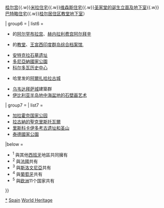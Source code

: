 {{Navbox
|name = 西班牙世界遗产
|title = {{flagdeco|SPA}} [[西班牙世界遗产列表|西班牙世界遗产]]
|state =  {{{state|autocollapse}}}
|bodyclass = hlist
|image = [[File:Flag of Spain.svg|right|58px|link=西班牙国旗]]<br/>[[File:World_Heritage_Logo_global.svg|right|58px|link=世界遗产]]
|above = 官方遺產名称见[[西班牙世界遗产列表]]

| group1 = {{center|[[地域統計單位命名法#Spain|西北部]]}}
| list1 =
* [[阿尔塔米拉洞]]和[[阿尔塔米拉洞和西班牙北部旧石器时期洞窟岩画|西班牙北部旧石器时期洞窟岩画]]{{smallsup|1}}
* [[奥维耶多]]{{small|和}}[[阿斯图里亚斯王国]]的古建筑
* [[盧戈羅馬城牆|盧戈的古羅馬城牆]]
* [[聖雅各之路]]{{smallsup|1}}
* [[聖地亞哥-德孔波斯特拉|圣地亚哥–德孔波斯特拉古城]]
* [[埃库莱斯塔]]

| group2 = {{center|[[地域統計單位命名法#Spain|東北部]]}}
| list2 =
* [[喀尔巴阡山脉原始山毛榉森林和欧洲其他地区古山毛榉森林|古山毛榉森林]]{{smallsup|5}}
* [[阿尔塔米拉洞]]和[[阿尔塔米拉洞和西班牙北部旧石器时期洞窟岩画|西班牙北部旧石器时期洞窟岩画]]{{smallsup|1}}
* [[阿拉貢的穆德哈爾式建築]]
* [[比利牛斯山脉-佩尔迪多山|比利牛斯-佩爾迪多山]]{{smallsup|2}}
* [[伊比利亚半岛地中海盆地的石壁画艺术]]{{smallsup|1}}
* [[聖雅各之路]]{{smallsup|1}}
* [[聖米良德拉科戈利亞的修道院|聖米良的尤索和素索修道院]]
* [[比斯開橋]]

| group3 = {{center|[[马德里自治区]]}}
| list3 =
* [[喀尔巴阡山脉原始山毛榉森林和欧洲其他地区古山毛榉森林|古山毛榉森林]]{{smallsup|5}}
* [[阿兰胡埃斯|阿兰胡埃斯文化景观]]
* [[埃斯科里亚尔修道院|埃斯科里亚尔修道院和遗址]]
* [[埃纳雷斯堡|埃纳雷斯堡大学城及历史区]]
* [[普拉多大道]]和[[丽池公园]]，艺术与科学的景观之地

| group4 = {{center|[[地域統計單位命名法#Spain|中部]]}}
| list4 =
* [[喀尔巴阡山脉原始山毛榉森林和欧洲其他地区古山毛榉森林|古山毛榉森林]]{{smallsup|5}}
* [[梅里达的考古遗址群]]
* [[阿塔普埃尔卡山|阿塔普埃爾卡]]{{small|考古遺址}} 
* [[阿维拉]]{{small|[[城墙|古城]]及城外教堂}}
* [[布尔戈斯主教座堂]]
* [[卡塞雷斯 (西班牙)|卡塞雷斯古城]]
* [[昆卡 (西班牙)|城墙围绕的历史名城昆卡]]
* [[水银的遗产：阿尔马登和伊德里亚]]{{smallsup|3}}
* [[拉斯梅德拉斯]]
* [[王家瓜達露佩聖母修道院|瓜达卢佩的圣玛利皇家修道院]]
* [[伊比利亚半岛地中海盆地的石壁画艺术]]{{smallsup|1}}
* [[聖雅各之路]]{{smallsup|1}}
* [[萨拉曼卡|萨拉曼卡古城]]
* [[塞哥维亚|塞哥維亞古城]]{{small|及其}}[[塞哥维亚输水道|輸水道]]
* [[科阿峡谷史前岩石艺术遗址|科阿谷]]和{{tsl|es|Siega Verde|席尔加•维德|席尔加•维德岩史前岩石艺术遗址}}{{smallsup|4}}
* [[托萊多 (西班牙)|历史名城托萊多]]

| group5 = {{center|[[地域統計單位命名法#Spain|東部]]}}
| list5 =
* {{small|[[塔拉戈纳]]}}的[[塔拉科|塔拉科考古遗址]]
* [[博伊谷地的罗马式教堂建筑]]
* [[伊维萨岛|伊维萨岛的生物多样性和特有文化]]
* {{small|[[巴塞罗那]]}}的[[加泰罗尼亚音乐宫]]{{small|及}}[[圣十字圣保罗医院|圣保罗医院]]
* {{small|[[埃爾切]]}}的[[埃尔切的棕榈林|棕榈林]]
* [[波夫萊特修道院]]
* [[伊比利亚半岛地中海盆地的石壁画艺术]]{{smallsup|1}}
* [[特拉蒙塔納山脈]]
* [[巴倫西亞絲綢交易所]]
* [[高迪的建筑作品|安东尼•高迪的建筑作品]]
<small>（[[桂尔公园]]{{.w}}[[桂尔宫]]{{.w}}[[米拉之家|米拉住宅]]{{.w}}[[维森斯之家|维森斯住宅]]{{.w}}[[圣家堂|圣家堂的诞生立面及地下室]]{{.w}}[[巴特略之家|巴特略住宅]]{{.w}}[[科洛尼亚桂尔教堂|桂尔居住区教堂地下室]]）</small>

| group6 = {{center|[[地域統計單位命名法#Spain|南部]]}}
| list6 =
* {{small|[[格拉纳达|格蘭納達]]}}的[[阿尔罕布拉宫]]、[[赫内拉利费宫]]{{small|以及}}[[阿尔拜辛]]
* {{small|[[塞维利亚]]}}的[[塞维利亚主教座堂|教堂]]、[[塞维利亚王宫|王宮]]{{small|以及}}[[西印度群岛综合档案馆]], 
* [[安特克拉石墓遗址]]
* [[多尼亞納國家公園]]
* [[科尔多瓦历史中心]]
* {{small|[[科爾多瓦 (西班牙)|科爾多瓦]]}}哈里发的[[阿爾扎哈拉古城]]
* [[乌韦达]]{{small|和}}[[拜萨|拜萨城]]{{small|[[文艺复兴|文藝復興時期]]}}建築群
* [[伊比利亚半岛地中海盆地的石壁画艺术]]{{smallsup|1}}

| group7 = {{center|[[加那利群島]]}}
| list7 =
* [[加拉霍奈国家公园]]
* [[圣克里斯托瓦尔-德拉拉古纳|拉古納的聖克里斯托瓦爾]]
* [[里斯科卡伊多|里斯科卡伊多考古遗址和圣山]]
* [[泰德國家公園]]

|below =
* <sup>1</sup> 與其他[[西班牙]]地區共同擁有
* <sup>2</sup> 與[[法國世界遺產列表|法國]]共有
* <sup>3</sup> 與[[斯洛文尼亚世界遗产列表|斯洛文尼亞]]共有
* <sup>4</sup> 與[[葡萄牙世界遗产列表|葡萄牙]]共有
* <sup>5</sup> 與[[欧洲]]11个国家共有
}}<noinclude>

{{collapsible option}}

[[Category:西班牙世界遗产|*]]
[[Category:歐洲和北美地區世界遺產模板|Spain]]
[[Category:西班牙模板|World Heritage]]
</noinclude>